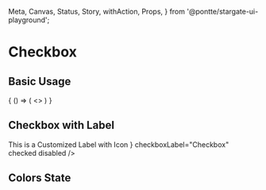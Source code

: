   Meta,
  Canvas,
  Status,
  Story,
  withAction,
  Props,
} from '@pontte/stargate-ui-playground';



<Meta title="Core/Form Elements/Checkbox" component={Checkbox} />

# Checkbox

<Status type="rc" />

## Basic Usage

<Canvas>
  <Story name="Basic Usage" parameters={{
    jest: ['Checkbox.spec.jsx'],
  }}>
    {
      () => (
        <>
          <Checkbox
            checkboxLabel="Checkbox"
            checked
          />
          <Checkbox
            checkboxLabel="Checkbox Disabled"
            checked
            disabled
          />
        </>
      )
    }
  </Story>
</Canvas>

<Props component={Checkbox} />

## Checkbox with Label

<Canvas>
  <Checkbox
    label="This is a default Label"
    checkboxLabel="Checkbox"
    checked
  />
  <Checkbox
    label={
      <Label>
        <SvgIconInstagram />
        This is a Customized Label with Icon
      </Label>
    }
    checkboxLabel="Checkbox"
    checked
    disabled
  />
</Canvas>

## Colors State

<Canvas>
  <Checkbox
    color="success"
    checked={false}
  />
  <Checkbox
    color="warning"
    checked
  />
  <Checkbox
    color="error"
    checked={false}
  />
  <Checkbox
    color="info"
    checked
  />
</Canvas>
